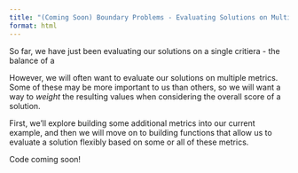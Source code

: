 ```yaml
---
title: "(Coming Soon) Boundary Problems - Evaluating Solutions on Multiple Metrics"
format: html
---
```


So far, we have just been evaluating our solutions on a single critiera - the balance of a

However, we will often want to evaluate our solutions on multiple metrics. Some of these may be more important to us than others, so we will want a way to *weight* the resulting values when considering the overall score of a solution.

First, we'll explore building some additional metrics into our current example, and then we will move on to building functions that allow us to evaluate a solution flexibly based on some or all of these metrics.

:::{.callout-tip}
Code coming soon!
:::
